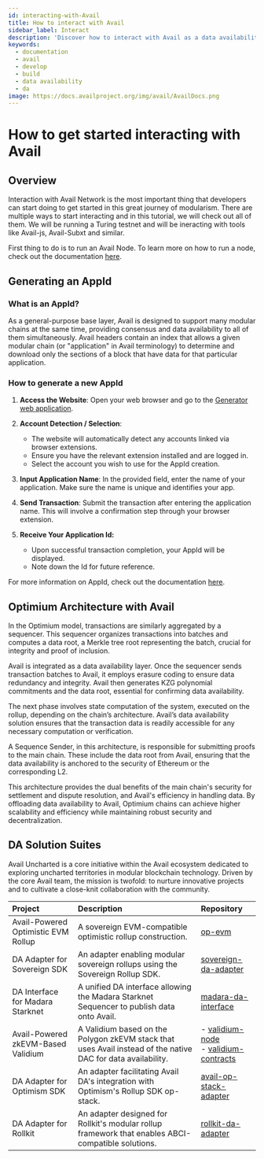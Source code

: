 ```yaml
---
id: interacting-with-Avail
title: How to interact with Avail
sidebar_label: Interact
description: 'Discover how to interact with Avail as a data availability layer.'
keywords:
  - documentation
  - avail
  - develop
  - build
  - data availability
  - da
image: https://docs.availproject.org/img/avail/AvailDocs.png
---
```


# How to get started interacting with Avail

## Overview

Interaction with Avail Network is the most important thing that developers can start doing to get started in this great journey of modularism. There are multiple ways to start interacting and in this tutorial, we will check out all of them. We will be running a Turing testnet and will be ineracting with tools like Avail-js, Avail-Subxt and similar.

First thing to do is to run an Avail Node. To learn more on how to run a node, check out the documentation [<ins>here</ins>](/docs/operate-a-node/run-a-full-node/full-node).

## Generating an AppId  

### What is an AppId?

As a general-purpose base layer, Avail is designed to support many modular chains at the same time, providing consensus and data availability to all of them simultaneously. Avail headers contain an index that allows a given modular chain (or "application" in Avail terminology) to determine and download only the sections of a block that have data for that particular application.

### How to generate a new AppId

1. **Access the Website**: Open your web browser and go to the [<ins>Generator web application</ins>](https://app-id-gen.vercel.app/).

1. **Account Detection / Selection**:
   - The website will automatically detect any accounts linked via browser extensions.
   - Ensure you have the relevant extension installed and are logged in.
   - Select the account you wish to use for the AppId creation.

1. **Input Application Name**: In the provided field, enter the name of your application. Make sure the name is unique and identifies your app.

1. **Send Transaction**: Submit the transaction after entering the application name. This will involve a confirmation step through your browser extension.

1. **Receive Your Application Id:**
   - Upon successful transaction completion, your AppId will be displayed.
   - Note down the Id for future reference.

For more information on AppId, check out the documentation [<ins>here</ins>](/docs/end-user-guide/app-id).
## Optimium Architecture with Avail

In the Optimium model, transactions are similarly aggregated by a sequencer. This sequencer organizes transactions into batches and computes a data root, a Merkle tree root representing the batch, crucial for integrity and proof of inclusion.

Avail is integrated as a data availability layer. Once the sequencer sends transaction batches to Avail, it employs erasure coding to ensure data redundancy and integrity. Avail then generates KZG polynomial commitments and the data root, essential for confirming data availability.

The next phase involves state computation of the system, executed on the rollup, depending on the chain’s architecture. Avail’s data availability solution ensures that the transaction data is readily accessible for any necessary computation or verification.

A Sequence Sender, in this architecture, is responsible for submitting proofs to the main chain. These include the data root from Avail, ensuring that the data availability is anchored to the security of Ethereum or the corresponding L2.

This architecture provides the dual benefits of the main chain's security for settlement and dispute resolution, and Avail's efficiency in handling data. By offloading data availability to Avail, Optimium chains can achieve higher scalability and efficiency while maintaining robust security and decentralization.

## DA Solution Suites

Avail Uncharted is a core initiative within the Avail ecosystem dedicated to exploring uncharted territories in modular blockchain technology.
Driven by the core Avail team, the mission is twofold: to nurture innovative projects and to cultivate a close-knit collaboration with the community.

| Project                             | Description                                                                                                  | Repository                                                                                                                                              |
| :---------------------------------- | :----------------------------------------------------------------------------------------------------------- | :------------------------------------------------------------------------------------------------------------------------------------------------------ |
| Avail-Powered Optimistic EVM Rollup | A sovereign EVM-compatible optimistic rollup construction.                                                   | [<ins>op-evm</ins>](https://github.com/availproject/op-evm)                                                                                             |
| DA Adapter for Sovereign SDK        | An adapter enabling modular sovereign rollups using the Sovereign Rollup SDK.                                | [<ins>sovereign-da-adapter</ins>](https://github.com/Sovereign-Labs/sovereign-sdk)                                                              |
| DA Interface for Madara Starknet    | A unified DA interface allowing the Madara Starknet Sequencer to publish data onto Avail.                    | [<ins>madara-da-interface</ins>](https://github.com/keep-starknet-strange/madara/pull/1021)                                                             |
| Avail-Powered zkEVM-Based Validium  | A Validium based on the Polygon zkEVM stack that uses Avail instead of the native DAC for data availability. | - [<ins>validium-node</ins>](https://github.com/QEDK/validium-node) <br/> - [<ins>validium-contracts</ins>](https://github.com/QEDK/validium-contracts) |
| DA Adapter for Optimism SDK         | An adapter facilitating Avail DA's integration with Optimism's Rollup SDK op-stack.                          | [<ins>avail-op-stack-adapter</ins>](https://github.com/availproject/avail-op-stack-adapter)                                                             |
| DA Adapter for Rollkit              | An adapter designed for Rollkit's modular rollup framework that enables ABCI-compatible solutions.           | [<ins>rollkit-da-adapter</ins>](https://github.com/rollkit/rollkit/pull/1168)                                                                           |

